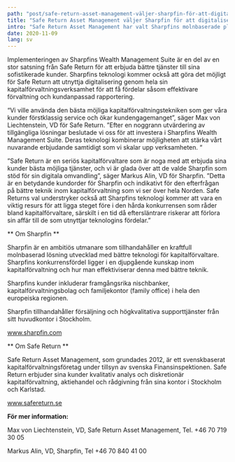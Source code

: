 ```yaml
---
path: "post/safe-return-asset-management-väljer-sharpfin-för-att-digitalisera-kapitalförvaltningen"
title: "Safe Return Asset Management väljer Sharpfin för att digitalisera kapital\u00ADförvaltningen"
intro: "Safe Return Asset Management har valt Sharpfins molnbaserade plattform för att stärka sitt kunderbjudande och göra betydande effektivitetsförbättringar."
date: 2020-11-09
lang: sv
---
```


Implementeringen av Sharpfins Wealth Management Suite är en del av en stor satsning från Safe Return för att erbjuda bättre tjänster till sina sofistikerade kunder. Sharpfins teknologi kommer också att göra det möjligt för Safe Return att utnyttja digitalisering genom hela sin kapitalförvaltningsverksamhet för att få fördelar såsom effektivare förvaltning och kundanpassad rapportering.


“Vi ville använda den bästa möjliga kapitalförvaltningstekniken som ger våra kunder förstklassig service och ökar kundengagemanget”, säger Max von Liechtenstein, VD för Safe Return. ”Efter en noggrann utvärdering av tillgängliga lösningar beslutade vi oss för att investera i Sharpfins Wealth Management Suite. Deras teknologi kombinerar möjligheten att stärka vårt nuvarande erbjudande samtidigt som vi skalar upp verksamheten. “


”Safe Return är en seriös kapitalförvaltare som är noga med att erbjuda sina kunder bästa möjliga tjänster, och vi är glada över att de valde Sharpfin som stöd för sin digitala omvandling”, säger Markus Alin, VD för Sharpfin. ”Detta är en betydande kundorder för Sharpfin och indikativt för den efterfrågan på bättre teknik inom kapitalförvaltning som vi ser över hela Norden. Safe Returns val understryker också att Sharpfins teknologi kommer att vara en viktig resurs för att ligga steget före i den hårda konkurrensen som råder bland kapitalförvaltare, särskilt i en tid då eftersläntrare riskerar att förlora sin affär till de som utnyttjar teknologins fördelar.”

** Om Sharpfin **

Sharpfin är en ambitiös utmanare som tillhandahåller en kraftfull molnbaserad lösning utvecklad med bättre teknologi för kapitalförvaltare. Sharpfins konkurrensfördel ligger i en djupgående kunskap inom kapitalförvaltning och hur man effektiviserar denna med bättre teknik.

Sharpfins kunder inkluderar framgångsrika nischbanker, kapitalförvaltningsbolag och familjekontor (family office) i hela den europeiska regionen.

Sharpfin tillhandahåller försäljning och högkvalitativa supporttjänster från sitt huvudkontor i Stockholm.

www.sharpfin.com

** Om Safe Return **

Safe Return Asset Management, som grundades 2012, är ett svenskbaserat kapitalförvaltningsföretag under tillsyn av svenska Finansinspektionen. Safe Return erbjuder sina kunder kvalitativ analys och diskretionär kapitalförvaltning, aktiehandel och rådgivning från sina kontor i Stockholm och Karlstad.

www.safereturn.se

**För mer information:**

Max von Liechtenstein, VD, Safe Return Asset Management, Tel. +46 70 719 30 05

Markus Alin, VD, Sharpfin, Tel +46 70 840 41 00
